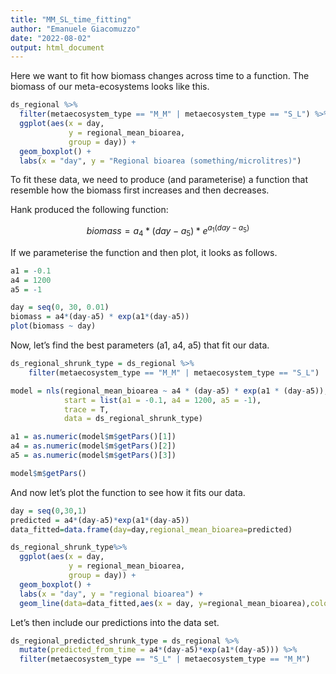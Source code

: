 ```yaml
---
title: "MM_SL_time_fitting"
author: "Emanuele Giacomuzzo"
date: "2022-08-02"
output: html_document
---
```


Here we want to fit how biomass changes across time to a function. The biomass of our meta-ecosystems looks like this.

```r
ds_regional %>%
  filter(metaecosystem_type == "M_M" | metaecosystem_type == "S_L") %>%
  ggplot(aes(x = day,
             y = regional_mean_bioarea,
             group = day)) + 
  geom_boxplot() +
  labs(x = "day", y = "Regional bioarea (something/microlitres)")
```

To fit these data, we need to produce (and parameterise) a function that resemble how the biomass first increases and then decreases.

Hank produced the following function:

$$biomass = a_4 * (day - a_5) * e^{a_1(day - a_5)}$$

If we parameterise the function and then plot, it looks as follows.

```r

a1 = -0.1
a4 = 1200
a5 = -1

day = seq(0, 30, 0.01)
biomass = a4*(day-a5) * exp(a1*(day-a5))
plot(biomass ~ day)
```

Now, let's find the best parameters (a1, a4, a5) that fit our data.

```r

ds_regional_shrunk_type = ds_regional %>%
    filter(metaecosystem_type == "M_M" | metaecosystem_type == "S_L")

model = nls(regional_mean_bioarea ~ a4 * (day-a5) * exp(a1 * (day-a5)), 
            start = list(a1 = -0.1, a4 = 1200, a5 = -1),
            trace = T,
            data = ds_regional_shrunk_type)

a1 = as.numeric(model$m$getPars()[1])
a4 = as.numeric(model$m$getPars()[2])
a5 = as.numeric(model$m$getPars()[3])
```

```r
model$m$getPars()
```

And now let's plot the function to see how it fits our data.

```r

day = seq(0,30,1)
predicted = a4*(day-a5)*exp(a1*(day-a5))
data_fitted=data.frame(day=day,regional_mean_bioarea=predicted)

ds_regional_shrunk_type%>%
  ggplot(aes(x = day,
             y = regional_mean_bioarea,
             group = day)) + 
  geom_boxplot() +
  labs(x = "day", y = "regional bioarea") +
  geom_line(data=data_fitted,aes(x = day, y=regional_mean_bioarea),color="red", group = 1)
```

Let's then include our predictions into the data set.

```r

ds_regional_predicted_shrunk_type = ds_regional %>%
  mutate(predicted_from_time = a4*(day-a5)*exp(a1*(day-a5))) %>%
  filter(metaecosystem_type == "S_L" | metaecosystem_type == "M_M")
```
